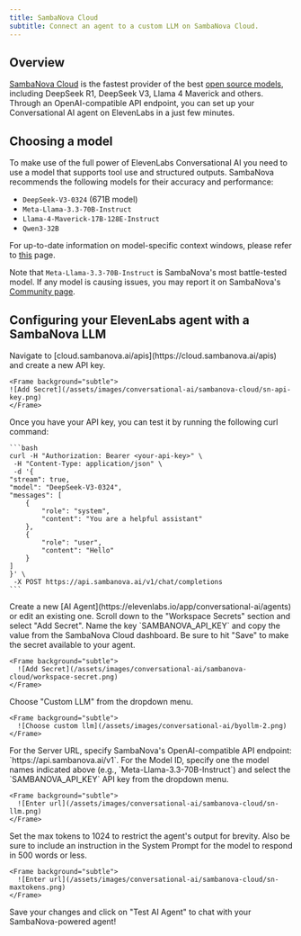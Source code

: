 ```yaml
---
title: SambaNova Cloud
subtitle: Connect an agent to a custom LLM on SambaNova Cloud.
---
```


## Overview

[SambaNova Cloud](https://cloud.sambanova.ai) is the fastest provider of the best [open source models](https://docs.sambanova.ai/cloud/docs/get-started/supported-models), including DeepSeek R1, DeepSeek V3, Llama 4 Maverick and others. Through an
OpenAI-compatible API endpoint, you can set up your Conversational AI agent on ElevenLabs in a just few minutes.

## Choosing a model

To make use of the full power of ElevenLabs Conversational AI you need to use a model that supports tool use and structured outputs. SambaNova recommends the following models for their accuracy and performance:

- `DeepSeek-V3-0324` (671B model)
- `Meta-Llama-3.3-70B-Instruct`
- `Llama-4-Maverick-17B-128E-Instruct`
- `Qwen3-32B`

For up-to-date information on model-specific context windows, please refer to [this](https://docs.sambanova.ai/cloud/docs/get-started/supported-models) page.

Note that `Meta-Llama-3.3-70B-Instruct` is SambaNova's most battle-tested model. If any model is causing issues, you may report it on SambaNova's [Community page](https://community.sambanova.ai).

## Configuring your ElevenLabs agent with a SambaNova LLM

<Steps>
  <Step>
    Navigate to [cloud.sambanova.ai/apis](https://cloud.sambanova.ai/apis) and create a new API key.

    <Frame background="subtle">
    ![Add Secret](/assets/images/conversational-ai/sambanova-cloud/sn-api-key.png)
    </Frame>

  </Step>
  <Step>
    Once you have your API key, you can test it by running the following curl command:

    ```bash
    curl -H "Authorization: Bearer <your-api-key>" \
     -H "Content-Type: application/json" \
     -d '{
	"stream": true,
	"model": "DeepSeek-V3-0324",
	"messages": [
		{
			"role": "system",
			"content": "You are a helpful assistant"
		},
		{
			"role": "user",
			"content": "Hello"
		}
	]
	}' \
     -X POST https://api.sambanova.ai/v1/chat/completions
    ```

  </Step>
  <Step>
    Create a new [AI Agent](https://elevenlabs.io/app/conversational-ai/agents) or edit an existing one.
  </Step>
  <Step>  
    Scroll down to the "Workspace Secrets" section and select "Add Secret". Name the key `SAMBANOVA_API_KEY` and copy the value from the SambaNova Cloud dashboard. Be sure to hit "Save" to make the secret available to your agent.

    <Frame background="subtle">
      ![Add Secret](/assets/images/conversational-ai/sambanova-cloud/workspace-secret.png)
    </Frame>

  </Step>
  <Step>
    Choose "Custom LLM" from the dropdown menu.
    
    <Frame background="subtle">
      ![Choose custom llm](/assets/images/conversational-ai/byollm-2.png)
    </Frame>
  </Step>
  <Step>
    For the Server URL, specify SambaNova's OpenAI-compatible API endpoint: `https://api.sambanova.ai/v1`. For the Model ID, specify one the model names indicated above (e.g., `Meta-Llama-3.3-70B-Instruct`) and select the `SAMBANOVA_API_KEY` API key from the dropdown menu.

    <Frame background="subtle">
      ![Enter url](/assets/images/conversational-ai/sambanova-cloud/sn-llm.png)
    </Frame>

  </Step>
  <Step>
    Set the max tokens to 1024 to restrict the agent's output for brevity. Also be sure to include an instruction in the System Prompt for the model to respond in 500 words or less.

    <Frame background="subtle">
      ![Enter url](/assets/images/conversational-ai/sambanova-cloud/sn-maxtokens.png)
    </Frame>

  </Step>
  <Step>
   Save your changes and click on "Test AI Agent" to chat with your SambaNova-powered agent!
  </Step>
</Steps>
